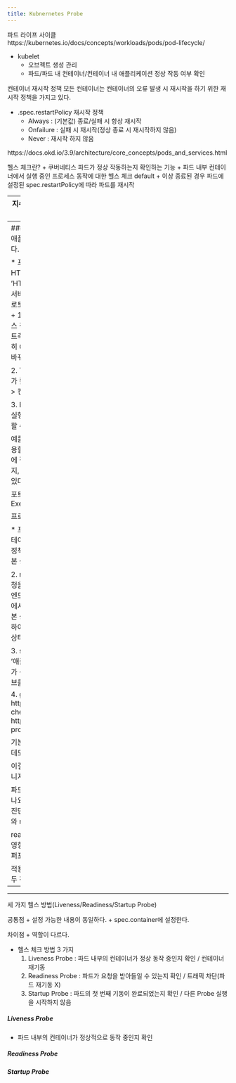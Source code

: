 ```yaml
---
title: Kubnernetes Probe
---
```


파드 라이프 사이클
https://kubernetes.io/docs/concepts/workloads/pods/pod-lifecycle/

* kubelet
  + 오브젝트 생성 관리
  + 파드/파드 내 컨테이너/컨테이너 내 애플리케이션 정상 작동 여부 확인

컨테이너 재시작 정책
모든 컨테이너는 컨테이너의 오류 발생 시 재시작을 하기 위한 재시작 정책을 가지고 있다.

* .spec.restartPolicy 재시작 정책
  + Always : (기본값) 종료/실패 시 항상 재시작
  + Onfailure : 실패 시 재시작(정상 종료 시 재시작하지 않음)
  + Never : 재시작 하지 않음

https://docs.okd.io/3.9/architecture/core_concepts/pods_and_services.html

헬스 체크란?
+ 쿠버네티스 파드가 정상 작동하는지 확인하는 기능
+ 파드 내부 컨테이너에서 실행 중인 프로세스 동작에 대한 헬스 체크 default 
+ 이상 종료된 경우 파드에 설정된 spec.restartPolicy에 따라 파드를 재시작

---
지수 백오프 지연 시간
파드의 컨테이너 재시작은 지연시간을 가지고 진행된다.

10분 동안 이상 없이 동작하면 지수 백오프 시간을 초기화한다.

파드(Failed) - 컨테이너(Terminated) - restartPolicy(Always/OnFailure) - restart

정상적으로 동작하게 하기 위해서 재시작을 하는 건데, 정상적으로 돌아올 틈도 없이
바로 재시작한다면 무한히 컨테이너 동작을 실패하게 된다.


https://stackoverflow.com/questions/51639968/exponential-backoff-in-kubernetes
https://stackoverflow.com/questions/40530946/what-is-the-difference-between-always-and-on-failure-for-kubernetes-restart-poli

---
#### 컨테이너 프로브
컨테이너 프로브는 컨테이너의 애플리케이션이 정상 동작하는지 체크하는 오브젝트이다.


* 프로브 핸들러의 3가지 메커니즘
  1. HTTPGetAction
    + 특정 경로에 HTTP GET 요청  
    + 'HTTP 응답 코드'가 2XX 또는 3XX 인지 확인함
    + 웹 서버가 요청에 대한 응답을 할 때 
    + 그렇다면 HTTP 프로토콜을 사용하는 앱의 컨테이너에 적용할 수 있겠네?
      + 1XX : 정보 알려줌
      + 2XX : 성공(205: 요청한 리소스 정상 응답)
      + 3XX : 리다이엑션
      + 4XX : 클라이언트측의 오류
      + 5XX : 서버측의 오류
    + 2XX번은 당연히 OK인데, 3XX은 경로가 변경되었을 경우(전화번호 바뀌면 자동으로 변경)

  2. TCPSocketAction
    + 특정 TCP 포트 연결
    + '포트가 활성화'되어 있는지 확인
    + (논리) 소켓 통신 장애 -> 컨테이너 비정상 작동

  3. ExecAction
    + 컨테이너 내의 지정된 바이너리를 실행
    + '명령의 종료 코드가 0'인지 확인
    + HTTP GET할 수 없는 컨테이너 ex) DB 컨테이너, ...
    + 

예를 들어 DB 서버은 HTTPGetAction 메커니즘을 사용할 수 없다. 이럴 경우 ExecAction 형태로
DB 서버에 접속하는 DB 클라이언트가 DB 목록을 잘 받아오는지, 로그인이 되는지 등의 명령을 작동시켜
판단할 수 있다. 이 방법 외에도 다양한 방법이 있다.

포트가 개방되어 있지 않은 컨테이너가 의미가 있나요?
ExecAction

프로브 핸들러 - 프로브 세 가지 - 

* 프로브 종류
  1. livenessProbe - "일하는 ?"
     + 컨테이너가 동작 중인지 확인
     + 진단에 실패하면 재시작 정책을 적용
     + livenessProbe를 선언하지 않으면, 기본 상태는 Success
  
  2. readinessProbe - "준비 됐니?"
     + 컨테이너가 요청을 처리할 준비가 되었는지 확인
     + 진단에 실패하면 엔드포인트 컨트롤러는 파드의 IP 주소를 엔드포인트에서 제거
     + readinessProbe를 선언하지 않으면, 기본 상태는 Success
     + 컨테이너가 생성 후 초기화까지하여 애플리케이션이 정상적으로 서비스해줄 수 있는 상태 여부 진단

  3. startupProbe - "생성되었니?"
     + 컨테이너 내의 '애플리케이션이 시작'되었는지 확인
     + startupProbe가 선언되었을 경우, 진단을 통과하기 전까지 다른 프로브를 활성화하지 않음

  4. grpcProbe
     + https://kubernetes.io/blog/2018/10/01/health-checking-grpc-servers-on-kubernetes/
     + https://kubernetes.io/blog/2022/05/13/grpc-probes-now-in-beta/

기본 상태가 Success == 프로브로 검증하지 않았는데도 그냥 Success로 치는 것이다.

이걸 한다고 100% 애플리케이션이 작동하는 것은 아니지만 트러블슈팅할 때 유리함을 가져갈 수 있다.

파드 내 세 가지 프로브가 기본적으로 전부 포함되어 있나요?
기본 상태가 Success라는 뜻은 프로브를 통해 진단을 통과했다는 뜻이라면
파드 내 livenessProbe와 readinessProbe는 포함이 된건가요?

readinessProbe, startupProbe는 검증 타이밍에만 영향을 주지만 livenessProbe의 검증 주기가 짧다면
퍼포먼스에 영향을 줄 수도 있다.

적용을 안해도 되고, 적용할 때도 한 개 이상 ~ 3개 모두 적용이 가능하다.

---






---
세 가지 헬스 방법(Liveness/Readiness/Startup Probe)

공통점
+ 설정 가능한 내용이 동일하다.
+ spec.container에 설정한다.

차이점
+ 역할이 다르다.

* 헬스 체크 방법 3 가지
  1. Liveness Probe : 파드 내부의 컨테이너가 정상 동작 중인지 확인 / 컨테이너 재기동  
  2. Readiness Probe : 파드가 요청을 받아들일 수 있는지 확인 / 트래픽 차단(파드 재기동 X)
  3. Startup Probe : 파드의 첫 번째 기동이 완료되었는지 확인 / 다른 Probe 실행을 시작하지 않음

##### Liveness Probe
  + 파드 내부의 컨테이너가 정상적으로 동작 중인지 확인

##### Readiness Probe

##### Startup Probe
